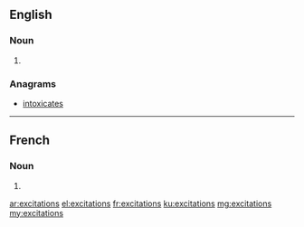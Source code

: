 ==English==

===Noun===
{{head|en|plural}}

# {{plural of|excitation|lang=en}}

===Anagrams===
* [[intoxicates#English|intoxicates]]

----

==French==

===Noun===
{{head|fr|plural}}

# {{plural of|excitation|lang=fr}}

[[ar:excitations]]
[[el:excitations]]
[[fr:excitations]]
[[ku:excitations]]
[[mg:excitations]]
[[my:excitations]]
